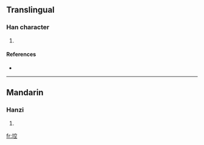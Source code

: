 ==Translingual==

===Han character===
{{Han char|rn=32|rad=土|as=09|sn=12|four=|canj=土十金一 (GJCM)}}

# {{defn|Han|sort=土09}}

====References====
* {{Han ref|kx=0230.350|dkj=05175|hdz=10458.040|uh=57EA|ud=22506}}

----

==Mandarin==

===Hanzi===
{{cmn-hanzi|pin=[[kōng]] ([[kong1]])|wg=k'ung<sup>1</sup>}}

# {{defn|Mandarin}}

[[fr:埪]]